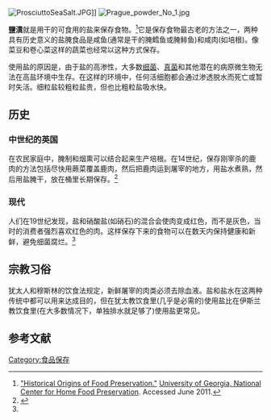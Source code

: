 [[File:ProsciuttoSeaSalt.JPG|thumb]]]]
[[Image:Prague_powder_No_1.jpg|thumb]]

'''鹽漬'''就是用干的可食用的盐来保存食物。<ref name="uog">[http://www.uga.edu/nchfp/publications/nchfp/factsheets/food_pres_hist.html "Historical Origins of Food Preservation."] [http://www.uga.edu/nchfp University of Georgia, National Center for Home Food Preservation]. Accessed June 2011.</ref>它是保存食物最古老的方法之一，两种具有历史意义的盐腌食品是咸鱼(通常是干的腌鳕鱼或腌鲱鱼)和咸肉(如培根)。像菜豆和卷心菜这样的蔬菜也经常以这种方式保存。

使用盐的原因是，由于盐的高渗性，大多数[[细菌|细菌]]、[[真菌|真菌]]和其他潜在的病原微生物无法在高盐环境中生存。在这样的环境中，任何活细胞都会通过渗透脱水而死亡或暂时失活。细粒盐较粗粒盐贵，但也比粗粒盐吸水快。
== 历史 ==
=== 中世纪的英国 ===
在农民家庭中，腌制和烟熏可以结合起来生产培根。在14世纪，保存刚宰杀的鹿肉的方法包括尽快用蕨菜覆盖鹿肉，然后把鹿肉运到屠宰的地方，用盐水煮熟，然后用盐腌干，放在桶里长期保存。<ref name=salting>{{cite book |last=Woolgar |first=C.M. |publisher=Yale University Press |title=The Culture of Food in England, 1200-1500 |date=2016  |url=https://www.google.com/books/edition/The_Culture_of_Food_in_England_1200_1500/zeKoCwAAQBAJ?hl=en&gbpv=1&bsq=salting}}</ref>

=== 现代 ===
人们在19世纪发现，盐和硝酸盐(如硝石)的混合会使肉变成红色，而不是灰色，当时的消费者强烈喜欢红色的肉。这样保存下来的食物可以在数天内保持健康和新鲜，避免细菌腐烂。<ref name="uog"/>
== 宗教习俗 ==
犹太人和穆斯林的饮食法规定，新鲜屠宰的肉类必须去除血液。盐和盐水在这两种传统中都可以用来达成目的，但在犹太教饮食里(几乎是必需的)使用盐比在伊斯兰教饮食里(在大多数情况下，单独排水就足够了)使用盐更常见。

==参考文献==
{{reflist}}
{{food preservation}}
{{Authority control}}
[[Category:食品保存|Category:食品保存]]